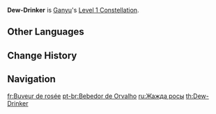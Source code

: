 {{Constellation Infobox
|image       = Constellation Dew-Drinker.png
|description = Taking DMG from a Charge Level 2 Frostflake Arrow or Frostflake Arrow Bloom decreases opponents' {{Color|Cryo RES}} by 15% for 6s.<br />A hit regenerates 2 Energy for Ganyu. This effect can only occur once per Charge Level 2 Frostflake Arrow, regardless if Frostflake Arrow itself or its Bloom hit the target.
|level       = 1
|character   = Ganyu
|utility1    = Energy
|utility2    = Cryo RES Reduction
}}
'''Dew-Drinker''' is [[Ganyu]]'s [[Level 1 Constellation]].

==Other Languages==
{{Other Languages
|en      = Dew-Drinker
|zhs     = 饮露
|zhs_rm  = Yǐn Lù
|zht     = 飲露
|zht_rm  = Yǐn Lù
|zh_tl   = Dew Drinking
|ja      = 飲露
|ja_rm   = Inro{{Assumed}}
|ja_tl   = Dew-Drinker{{Sino}}
|ko      = 이슬 먹는 신수
|ko_rm   = Iseul Meokneun Sinsu
|ko_tl   = Dew Drinking God's Animal
|es      = Bebedora de rocío
|es_tl   = Drinker of Dew
|fr      = Buveur de rosée
|fr_tl   = Dew-Drinker
|fr_note = ''Buveur'' is a masculine term.
|ru      = Жажда росы
|ru_tl   = Thirst for Dew
|th      = Dew-Drinker
|vi      = {{tt|Ẩm Lộ|飲露}}
|vi_tl   = Dew Drinking
|de      = Geschmack des Taus
|de_tl   = Taste of the Dew
|id      = Dew-Drinker
|pt      = Bebedor de Orvalho
|pt_tl   = Drinker of Dew
|pt_note = ''Bebedor'' is a masculine term.
|tr      = Çiy Tadı
|tr_tl   = 
|it      = Il sapore della rugiada
|it_tl   = The Taste of Dew
}}

==Change History==
{{Change History|1.2}}

==Navigation==
{{Talent Navbox|Ganyu}}

[[fr:Buveur de rosée]]
[[pt-br:Bebedor de Orvalho]]
[[ru:Жажда росы]]
[[th:Dew-Drinker]]